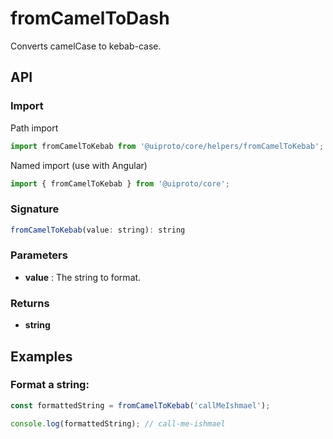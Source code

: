 
<Meta title="Core/Helpers/fromCamelToKebab" />

<h1>fromCamelToDash</h1>

Converts camelCase to kebab-case.

<h2>API</h2>

<h3>Import</h3>

Path import

```javascript
import fromCamelToKebab from '@uiproto/core/helpers/fromCamelToKebab';
```

Named import (use with Angular)

```javascript
import { fromCamelToKebab } from '@uiproto/core';
```

<h3>Signature</h3>

```javascript
fromCamelToKebab(value: string): string
```

<h3>Parameters</h3>

<ul>
  <li>
    <strong>value</strong> : The string to format.
  </li>
</ul>

<h3>Returns</h3>

<ul>
  <li>
    <strong>string</strong>
  </li>
</ul>

<h2>Examples</h2>

<h3>Format a string:</h3>

```javascript
const formattedString = fromCamelToKebab('callMeIshmael');

console.log(formattedString); // call-me-ishmael
```

